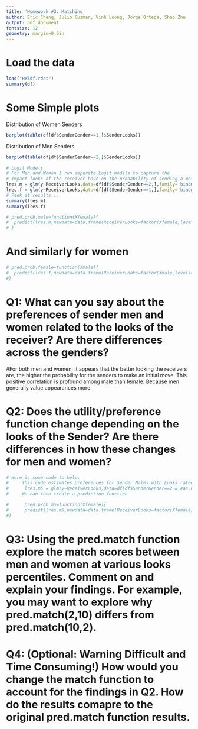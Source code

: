 ```yaml
---
title: 'Homework #3: Matching'
author: Eric Cheng, Julio Guzman, Vinh Luong, Jorge Ortega, Shao Zhu
output: pdf_document
fontsize: 12
geometry: margin=0.6in
---
```



# Load the data

```r
load("HW3df.rdat")
summary(df)
```

# Some Simple plots

Distribution of Women Senders

```r
barplot(table(df[df$SenderGender==1,]$SenderLooks))
```

Distribution of Men Senders

```r
barplot(table(df[df$SenderGender==2,]$SenderLooks))
```

```r
# Logit Models
# For Men and Women I run separate Logit models to capture the 
# impact looks of the receiver have on the probability of sending a message
lres.m = glm(y~ReceiverLooks,data=df[df$SenderGender==2,],family='binomial')
lres.f = glm(y~ReceiverLooks,data=df[df$SenderGender==1,],family='binomial')
# Peek at results...
summary(lres.m)
summary(lres.f)
```


```r
# pred.prob.male=function(Xfemale){
#  predict(lres.m,newdata=data.frame(ReceiverLooks=factor(Xfemale,levels=1:11)),type='response')
# }
```
# And similarly for women
```r
# pred.prob.female=function(Xmale){
#  predict(lres.f,newdata=data.frame(ReceiverLooks=factor(Xmale,levels=1:11)),type='response')
#}
```

# Q1: What can you say about the preferences of sender men and women related to the looks of the receiver? Are there differences across the genders?

#For both men and women, it appears that the better looking the receivers are, the higher the probability for the senders to make an initial move. This positive correlation is profound among male than female. Because men generally value appearances more.



  
# Q2: Does the utility/preference function change depending on the looks of the Sender? Are there differences in how these changes for men and women?

```r
# Here is some code to help:
#     This code estimates preferences for Sender Males with Looks rated less than 6
#      lres.m5 = glm(y~ReceiverLooks,data=df[df$SenderGender==2 & #as.numeric(df$SenderLooks)<6,],family='binomial')
#     We can then create a prediction function

#      pred.prob.m5=function(Xfemale){
#      predict(lres.m5,newdata=data.frame(ReceiverLooks=factor(Xfemale,levels=1:11)),type='response')
#}
```

# Q3: Using the pred.match function explore the match scores between men and women at various looks percentiles. Comment on and explain your findings. For example, you may want to explore why pred.match(2,10) differs from pred.match(10,2).    
    
# Q4: (Optional: Warning Difficult and Time Consuming!) How would you change the match function to account for the findings in Q2. How do the results comapre to the original pred.match function results.


